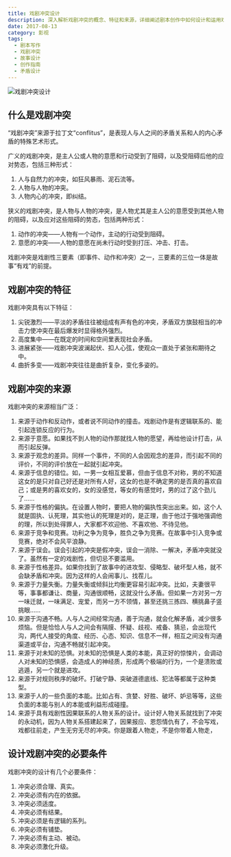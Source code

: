 ```yaml
---
title: 戏剧冲突设计
description: 深入解析戏剧冲突的概念、特征和来源，详细阐述剧本创作中如何设计和运用戏剧冲突来推动故事发展
date: 2017-08-13
category: 影视
tags:
  - 剧本写作
  - 戏剧冲突
  - 故事设计
  - 创作指南
  - 矛盾设计
---
```


![戏剧冲突设计](https://img.dava.cc/img/戏剧冲突设计.png)

## 什么是戏剧冲突

“戏剧冲突”来源于拉丁文“conflitus”，是表现人与人之间的矛盾关系和人的内心矛盾的特殊艺术形式。

广义的戏剧冲突，是主人公或人物的意愿和行动受到了阻碍，以及受阻碍后他的应对势态，包括三种形式：

1. 人与自然力的冲突，如狂风暴雨、泥石流等。
2. 人物与人物的冲突。
3. 人物内心的冲突，即纠结。

狭义的戏剧冲突，是人物与人物的冲突，是人物尤其是主人公的意愿受到其他人物的阻碍，以及应对这些阻碍的势态，包括两种形式：

1. 动作的冲突——人物有一个动作，主动的行动受到阻碍。
2. 意愿的冲突——人物的意愿在尚未行动时受到打压、冲击、打击。

戏剧冲突是戏剧性三要素（即事件、动作和冲突）之一，三要素的三位一体是故事“有戏”的前提。

## 戏剧冲突的特征

戏剧冲突具有以下特征：

1. 尖锐激烈——平淡的矛盾往往被组成有声有色的冲突，矛盾双方旗鼓相当的冲击力使冲突在最后爆发时显得格外强烈。
2. 高度集中——在既定的时间和空间里表现社会矛盾。
3. 进展紧张——戏剧冲突波澜起伏、扣人心弦，使观众一直处于紧张和期待之中。
4. 曲折多变——戏剧冲突往往是曲折复杂，变化多姿的。

## 戏剧冲突的来源

戏剧冲突的来源相当广泛：

1. 来源于动作和反动作，或者说不同动作的撞击。戏剧动作是有逻辑联系的、能引起连锁反应的行为。
2. 来源于意愿。如果找不到人物的动作那就找人物的愿望，再给他设计打击，从而引起反弹。
3. 来源于观念的差异。同样一个事件，不同的人会因观念的差异，而引起不同的评价，不同的评价放在一起就引起冲突。
4. 来源于信息的错位。如，一男一女相互爱慕，但由于信息不对称，男的不知道这女的是只对自己好还是对所有人好，这女的也是不确定男的是否真的喜欢自己；或是男的喜欢女的，女的没感觉，等女的有感觉时，男的过了这个劲儿了……
5. 来源于性格的偏执。在设置人物时，要把人物的偏执性突出出来。如，这个人就是固执、认死理，其实他认的死理是对的，是正理，由于他过于强地强调他的理，所以到处得罪人，大家都不欢迎他、不喜欢他、不待见他。
6. 来源于竞争和竞赛。功利之争为竞争，胜负之争为竞赛。在故事中引入竞争或竞赛，绝对不会风平浪静。
7. 来源于误会。误会引起的冲突是假冲突，误会一消除、一解决，矛盾冲突就没了。虽然有一定的戏剧性，但切忌不要滥用。
8. 来源于性格差异。如果你找到了故事中的进攻型、侵略型、破坏型人格，就不会缺矛盾和冲突。因为这样的人会闹事儿、找茬儿。
9. 来源于力量失衡。力量失衡或倾斜比均衡更容易引起冲突。比如，夫妻很平等，事事都谦让、商量，沟通很顺畅，这就没什么矛盾。但如果一方对另一方一味迁就，一味满足、宠爱，而另一方不领情，甚至还挑三拣四、横挑鼻子竖挑眼……
10. 来源于沟通不畅。人与人之间经常沟通，善于沟通，就会化解矛盾，减少很多烦恼。但是恰恰人与人之间会有隔膜、怀疑、歧视、戒备、猜忌，会出现代沟，两代人接受的角度、经历、心态、知识、信息不一样，相互之间没有沟通渠道或平台，沟通不畅就引起冲突。
11. 来源于对未知的恐惧。对未知的恐惧是人类的本能，真正好的惊悚片，会调动人对未知的恐惧感，会造成人的神经质，形成两个极端的行为，一个是溃败或逃遁，另一个就是进攻。
12. 来源于对规则秩序的破坏。打破宁静、突破道德底线、犯法等都属于这种类型。
13. 来源于人的一些负面的本能。比如占有、贪婪、好胜、破坏、妒忌等等，这些负面的本能与别人的本能或利益形成碰撞。
14. 来源于具有戏剧性因果联系的人物关系的设计。设计好人物关系就找到了冲突的永动机，因为人物关系搭建起来了，因果报应、恩怨情仇有了，不会写戏，戏都往前走，产生无穷无尽的冲突。你是跟着人物走，不是你带着人物走，

## 设计戏剧冲突的必要条件

戏剧冲突的设计有几个必要条件：

1. 冲突必须合理、真实。
2. 冲突必须有内在的依据。
3. 冲突必须适度。
4. 冲突必须有结果。
5. 冲突必须是有逻辑的系列。
6. 冲突必须有铺垫。
7. 冲突必须有主动、被动。
8. 冲突必须激化升级。
